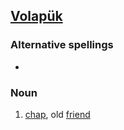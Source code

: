 ==[[Volapük]]==

===Alternative spellings===
*{{l|vo|bayldadan}}

===Noun===
{{infl|vo|noun}}

# [[chap]], old [[friend]]
